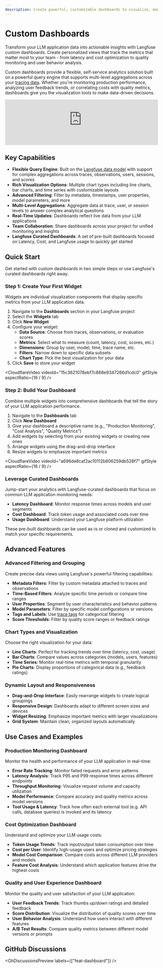 ```yaml
---
description: Create powerful, customizable dashboards to visualize, monitor, and share insights from your LLM application data with flexible metrics, rich filtering, and dynamic layouts.
---
```


# Custom Dashboards


Transform your LLM application data into actionable insights with Langfuse custom dashboards.
Create personalized views that track the metrics that matter most to your team - from latency and cost optimization to quality monitoring and user behavior analysis.

Custom dashboards provide a flexible, self-service analytics solution built on a powerful query engine that supports multi-level aggregations across your [tracing data](/docs/tracing-data-model).
Whether you're monitoring production performance, analyzing user feedback trends, or correlating costs with quality metrics, dashboards give you the visualization tools to make data-driven decisions.

<iframe
  width="100%"
  src="https://www.youtube-nocookie.com/embed/z6g9xmciaBE"
  title="Custom Dashboard Demo"
  frameBorder="0"
  allow="accelerometer; autoplay; clipboard-write; encrypted-media; gyroscope; picture-in-picture"
  className="aspect-video rounded border mt-3"
  allowFullScreen
></iframe>

## Key Capabilities

- **Flexible Query Engine**: Built on the [Langfuse data model](/docs/tracing-data-model) with support for complex aggregations across traces, observations, users, sessions, and scores
- **Rich Visualization Options**: Multiple chart types including line charts, bar charts, and time series with customizable layouts
- **Advanced Filtering**: Filter by metadata, timestamps, user properties, model parameters, and more
- **Multi-Level Aggregations**: Aggregate data at trace, user, or session levels to answer complex analytical questions
- **Real-Time Updates**: Dashboards reflect live data from your LLM applications
- **Team Collaboration**: Share dashboards across your project for unified monitoring and insights
- **Langfuse Curated Dashboards**: A set of pre-built dashboards focused on Latency, Cost, and Langfuse usage to quickly get started

## Quick Start

Get started with custom dashboards in two simple steps or use Langfuse's curated dashboards right away.

### Step 1: Create Your First Widget

Widgets are individual visualization components that display specific metrics from your LLM application data.

1. Navigate to the **Dashboards** section in your Langfuse project
2. Select the **Widgets** tab
3. Click **New Widget**
4. Configure your widget:
   - **Data Source**: Choose from traces, observations, or evaluation scores
   - **Metrics**: Select what to measure (count, latency, cost, scores, etc.)
   - **Dimensions**: Group by user, model, time, trace name, etc.
   - **Filters**: Narrow down to specific data subsets
   - **Chart Type**: Pick the best visualization for your data
5. Click **Save** to store your widget

<CloudflareVideo
  videoId="15c3621078ebf7c868e9347266d1cdc0"
  gifStyle
  aspectRatio={16 / 9}
/>

### Step 2: Build Your Dashboard

Combine multiple widgets into comprehensive dashboards that tell the story of your LLM application performance.

1. Navigate to the **Dashboards** tab
2. Click **New Dashboard**
3. Give your dashboard a descriptive name (e.g., "Production Monitoring", "Cost Analysis", "Quality Metrics")
4. Add widgets by selecting from your existing widgets or creating new ones
5. Arrange widgets using the drag-and-drop interface
6. Resize widgets to emphasize important metrics

<CloudflareVideo
  videoId="a696de8caf2ac10112b806259db528f7"
  gifStyle
  aspectRatio={16 / 9}
/>

### Leverage Curated Dashboards

Jump-start your analytics with Langfuse-curated dashboards that focus on common LLM application monitoring needs:

- **Latency Dashboard**: Monitor response times across models and user segments
- **Cost Dashboard**: Track token usage and associated costs over time
- **Usage Dashboard**: Understand your Langfuse platform utilization

These pre-built dashboards can be used as-is or cloned and customized to match your specific requirements.

## Advanced Features

### Advanced Filtering and Grouping

Create precise data views using Langfuse's powerful filtering capabilities:

- **Metadata Filters**: Filter by custom metadata attached to traces and observations
- **Time-Based Filters**: Analyze specific time periods or compare time ranges
- **User Properties**: Segment by user characteristics and behavior patterns
- **Model Parameters**: Filter by specific model configurations or versions
- **Tags and Labels**: Use [trace tags](/docs/tracing-features/tags) for categorical filtering
- **Score Thresholds**: Filter by quality score ranges or feedback ratings

### Chart Types and Visualization

Choose the right visualization for your data:

- **Line Charts**: Perfect for tracking trends over time (latency, cost, usage)
- **Bar Charts**: Compare values across categories (models, users, features)
- **Time Series**: Monitor real-time metrics with temporal granularity
- **Pie Charts**: Display proportions of categorical data (e.g., feedback ratings)

### Dynamic Layout and Responsiveness

- **Drag-and-Drop Interface**: Easily rearrange widgets to create logical groupings
- **Responsive Design**: Dashboards adapt to different screen sizes and devices
- **Widget Resizing**: Emphasize important metrics with larger visualizations
- **Grid System**: Maintain clean, organized layouts automatically

## Use Cases and Examples

### Production Monitoring Dashboard

Monitor the health and performance of your LLM application in real-time:

- **Error Rate Tracking**: Monitor failed requests and error patterns
- **Latency Analysis**: Track P95 and P99 response times across different endpoints
- **Throughput Monitoring**: Visualize request volume and capacity utilization
- **Model Performance**: Compare accuracy and quality metrics across model versions
- **Tool Usage & Latency**: Track how often each external tool (e.g. API calls, database queries) is invoked and its latency

### Cost Optimization Dashboard

Understand and optimize your LLM usage costs:

- **Token Usage Trends**: Track input/output token consumption over time
- **Cost per User**: Identify high-usage users and optimize pricing strategies
- **Model Cost Comparison**: Compare costs across different LLM providers and models
- **Feature Cost Analysis**: Understand which application features drive the highest costs

### Quality and User Experience Dashboard

Monitor the quality and user satisfaction of your LLM application:

- **User Feedback Trends**: Track thumbs up/down ratings and detailed feedback
- **Score Distribution**: Visualize the distribution of quality scores over time
- **User Behavior Analysis**: Understand how users interact with different features
- **A/B Test Results**: Compare quality metrics between different model versions or prompts

## GitHub Discussions


<GhDiscussionsPreview labels={["feat-dashboard"]} />
